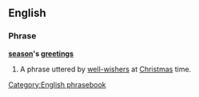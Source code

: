 ==English==

===Phrase===
'''[[season]]'s [[greetings]]'''

# A phrase uttered by [[well-wisher]]s at [[Christmas]] time.

[[Category:English phrasebook]]